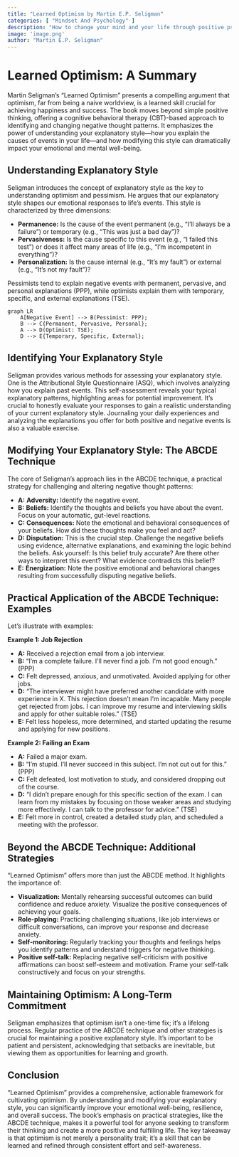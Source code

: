 ```yaml
---
title: "Learned Optimism by Martin E.P. Seligman"
categories: [ "Mindset And Psychology" ]
description: "How to change your mind and your life through positive psychology"
image: 'image.png'
author: "Martin E.P. Seligman"
---
```

# Learned Optimism: A Summary

Martin Seligman's "Learned Optimism" presents a compelling argument that optimism, far from being a naive worldview, is a learned skill crucial for achieving happiness and success.  The book moves beyond simple positive thinking, offering a cognitive behavioral therapy (CBT)-based approach to identifying and changing negative thought patterns.  It emphasizes the power of understanding your explanatory style—how you explain the causes of events in your life—and how modifying this style can dramatically impact your emotional and mental well-being.

## Understanding Explanatory Style

Seligman introduces the concept of explanatory style as the key to understanding optimism and pessimism.  He argues that our explanatory style shapes our emotional responses to life's events.  This style is characterized by three dimensions:

* **Permanence:**  Is the cause of the event permanent (e.g., "I'll always be a failure") or temporary (e.g., "This was just a bad day")?
* **Pervasiveness:**  Is the cause specific to this event (e.g., "I failed this test") or does it affect many areas of life (e.g., "I'm incompetent in everything")?
* **Personalization:** Is the cause internal (e.g., "It's my fault") or external (e.g., "It's not my fault")?

Pessimists tend to explain negative events with permanent, pervasive, and personal explanations (PPP), while optimists explain them with temporary, specific, and external explanations (TSE).

```mermaid
graph LR
    A[Negative Event] --> B(Pessimist: PPP);
    B --> C{Permanent, Pervasive, Personal};
    A --> D(Optimist: TSE);
    D --> E{Temporary, Specific, External};
```

## Identifying Your Explanatory Style

Seligman provides various methods for assessing your explanatory style.  One is the Attributional Style Questionnaire (ASQ), which involves analyzing how you explain past events.  This self-assessment reveals your typical explanatory patterns, highlighting areas for potential improvement.  It's crucial to honestly evaluate your responses to gain a realistic understanding of your current explanatory style.  Journaling your daily experiences and analyzing the explanations you offer for both positive and negative events is also a valuable exercise.


## Modifying Your Explanatory Style: The ABCDE Technique

The core of Seligman's approach lies in the ABCDE technique, a practical strategy for challenging and altering negative thought patterns:

* **A:** **Adversity:** Identify the negative event.
* **B:** **Beliefs:**  Identify the thoughts and beliefs you have about the event.  Focus on your automatic, gut-level reactions.
* **C:** **Consequences:** Note the emotional and behavioral consequences of your beliefs.  How did these thoughts make you feel and act?
* **D:** **Disputation:** This is the crucial step.  Challenge the negative beliefs using evidence, alternative explanations, and examining the logic behind the beliefs. Ask yourself: Is this belief truly accurate? Are there other ways to interpret this event? What evidence contradicts this belief?
* **E:** **Energization:** Note the positive emotional and behavioral changes resulting from successfully disputing negative beliefs.


## Practical Application of the ABCDE Technique: Examples

Let's illustrate with examples:

**Example 1: Job Rejection**

* **A:**  Received a rejection email from a job interview.
* **B:** "I'm a complete failure. I'll never find a job.  I'm not good enough." (PPP)
* **C:**  Felt depressed, anxious, and unmotivated. Avoided applying for other jobs.
* **D:**  "The interviewer might have preferred another candidate with more experience in X.  This rejection doesn't mean I'm incapable.  Many people get rejected from jobs. I can improve my resume and interviewing skills and apply for other suitable roles. " (TSE)
* **E:** Felt less hopeless, more determined, and started updating the resume and applying for new positions.

**Example 2: Failing an Exam**

* **A:** Failed a major exam.
* **B:** "I'm stupid. I'll never succeed in this subject. I'm not cut out for this." (PPP)
* **C:** Felt defeated, lost motivation to study, and considered dropping out of the course.
* **D:** "I didn't prepare enough for this specific section of the exam.  I can learn from my mistakes by focusing on those weaker areas and studying more effectively.  I can talk to the professor for advice." (TSE)
* **E:**  Felt more in control, created a detailed study plan, and scheduled a meeting with the professor.


## Beyond the ABCDE Technique: Additional Strategies

"Learned Optimism" offers more than just the ABCDE method.  It highlights the importance of:

* **Visualization:**  Mentally rehearsing successful outcomes can build confidence and reduce anxiety.  Visualize the positive consequences of achieving your goals.
* **Role-playing:** Practicing challenging situations, like job interviews or difficult conversations, can improve your response and decrease anxiety.
* **Self-monitoring:**  Regularly tracking your thoughts and feelings helps you identify patterns and understand triggers for negative thinking.
* **Positive self-talk:** Replacing negative self-criticism with positive affirmations can boost self-esteem and motivation.  Frame your self-talk constructively and focus on your strengths.


## Maintaining Optimism:  A Long-Term Commitment

Seligman emphasizes that optimism isn't a one-time fix; it's a lifelong process.  Regular practice of the ABCDE technique and other strategies is crucial for maintaining a positive explanatory style.  It's important to be patient and persistent, acknowledging that setbacks are inevitable, but viewing them as opportunities for learning and growth.


## Conclusion

"Learned Optimism" provides a comprehensive, actionable framework for cultivating optimism.  By understanding and modifying your explanatory style, you can significantly improve your emotional well-being, resilience, and overall success.  The book's emphasis on practical strategies, like the ABCDE technique, makes it a powerful tool for anyone seeking to transform their thinking and create a more positive and fulfilling life. The key takeaway is that optimism is not merely a personality trait; it's a skill that can be learned and refined through consistent effort and self-awareness.

